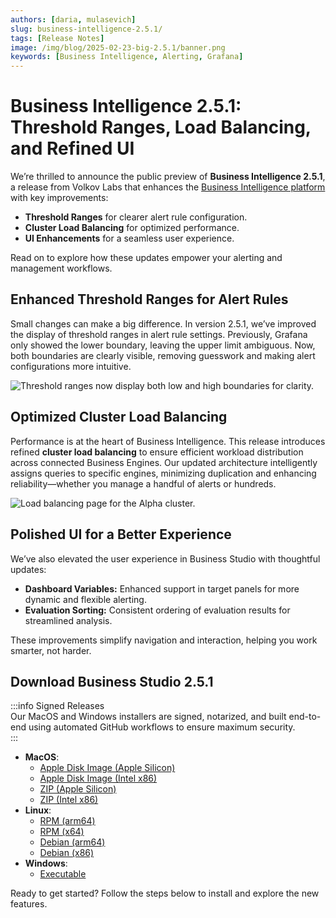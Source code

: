 ```yaml
---
authors: [daria, mulasevich]
slug: business-intelligence-2.5.1/
tags: [Release Notes]
image: /img/blog/2025-02-23-big-2.5.1/banner.png
keywords: [Business Intelligence, Alerting, Grafana]
---
```



# Business Intelligence 2.5.1: Threshold Ranges, Load Balancing, and Refined UI

We’re thrilled to announce the public preview of **Business Intelligence 2.5.1**, a release from Volkov Labs that enhances the [Business Intelligence platform](/docs/) with key improvements:

- **Threshold Ranges** for clearer alert rule configuration.
- **Cluster Load Balancing** for optimized performance.
- **UI Enhancements** for a seamless user experience.

Read on to explore how these updates empower your alerting and management workflows.

## Enhanced Threshold Ranges for Alert Rules

Small changes can make a big difference. In version 2.5.1, we’ve improved the display of threshold ranges in alert rule settings. Previously, Grafana only showed the lower boundary, leaving the upper limit ambiguous. Now, both boundaries are clearly visible, removing guesswork and making alert configurations more intuitive.

<Image
  title="Threshold ranges now display both low and high boundaries for clarity."
  src="/img/blog/2025-02-23-big-2.5.1/range.png"
/>

## Optimized Cluster Load Balancing

Performance is at the heart of Business Intelligence. This release introduces refined **cluster load balancing** to ensure efficient workload distribution across connected Business Engines. Our updated architecture intelligently assigns queries to specific engines, minimizing duplication and enhancing reliability—whether you manage a handful of alerts or hundreds.

<Image
  title="Load balancing page for the Alpha cluster."
  src="/img/blog/2025-02-14-big-2.5.0/cluster-lb.png"
/>

## Polished UI for a Better Experience

We’ve also elevated the user experience in Business Studio with thoughtful updates:

- **Dashboard Variables:** Enhanced support in target panels for more dynamic and flexible alerting.
- **Evaluation Sorting:** Consistent ordering of evaluation results for streamlined analysis.

These improvements simplify navigation and interaction, helping you work smarter, not harder.

## Download Business Studio 2.5.1

:::info Signed Releases  
Our MacOS and Windows installers are signed, notarized, and built end-to-end using automated GitHub workflows to ensure maximum security.  
:::

- **MacOS**:
  - [Apple Disk Image (Apple Silicon)](https://github.com/VolkovLabs/business-intelligence/releases/download/v2.5.1/Business.Studio-2.5.1-arm64.dmg)
  - [Apple Disk Image (Intel x86)](https://github.com/VolkovLabs/business-intelligence/releases/download/v2.5.1/Business.Studio-2.5.1-x64.dmg)
  - [ZIP (Apple Silicon)](https://github.com/VolkovLabs/business-intelligence/releases/download/v2.5.1/Business.Studio-darwin-arm64-2.5.1.zip)
  - [ZIP (Intel x86)](https://github.com/VolkovLabs/business-intelligence/releases/download/v2.5.1/Business.Studio-darwin-x64-2.5.1.zip)
- **Linux**:
  - [RPM (arm64)](https://github.com/VolkovLabs/business-intelligence/releases/download/v2.5.1/business-studio-2.5.1-1.arm64.rpm)
  - [RPM (x64)](https://github.com/VolkovLabs/business-intelligence/releases/download/v2.5.1/business-studio-2.5.1-1.x86_64.rpm)
  - [Debian (arm64)](https://github.com/VolkovLabs/business-intelligence/releases/download/v2.5.1/business-studio_2.5.1_arm64.deb)
  - [Debian (x86)](https://github.com/VolkovLabs/business-intelligence/releases/download/v2.5.1/business-studio_2.5.1_amd64.deb)
- **Windows**:
  - [Executable](https://github.com/VolkovLabs/business-intelligence/releases/download/v2.5.1/Business.Studio-2.5.1.Setup.exe)

Ready to get started? Follow the steps below to install and explore the new features.

<GettingStarted />

<Feedback />
